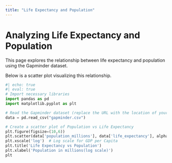 ```yaml
---
title: "Life Expectancy and Population"
---
```


# Analyzing Life Expectancy and Population

This page explores the relationship between life expectancy and population using the Gapminder dataset.

Below is a scatter plot visualizing this relationship.

```python
#| echo: true
#| eval: true
# Import necessary libraries
import pandas as pd
import matplotlib.pyplot as plt

# Read the Gapminder dataset (replace the URL with the location of your dataset if needed)
data = pd.read_csv("gapminder.csv")

# Create a scatter plot of Population vs Life Expectancy
plt.figure(figsize=(10,6))
plt.scatter(data['population_millions'], data['life_expectancy'], alpha=0.5)
plt.xscale('log')  # Log scale for GDP per Capita
plt.title('Life Expectancy vs Population')
plt.xlabel('Population in millions(log scale)')
plt
```
